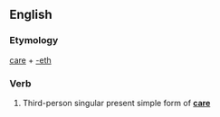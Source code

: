 ==English==

===Etymology===
[[care]] + [[-eth]]

===Verb===
{{infl|en|verb form}}

# {{archaic}} Third-person singular present simple form of '''[[care]]'''